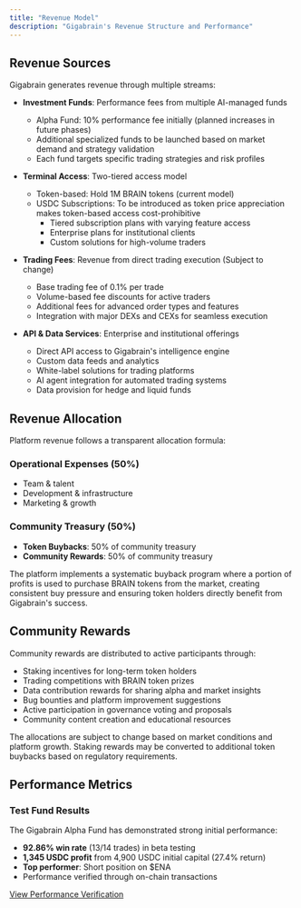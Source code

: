 ```yaml
---
title: "Revenue Model"
description: "Gigabrain's Revenue Structure and Performance"
---
```

## Revenue Sources

Gigabrain generates revenue through multiple streams:

- **Investment Funds**: Performance fees from multiple AI-managed funds
  - Alpha Fund: 10% performance fee initially (planned increases in future phases)
  - Additional specialized funds to be launched based on market demand and strategy validation
  - Each fund targets specific trading strategies and risk profiles

- **Terminal Access**: Two-tiered access model
  - Token-based: Hold 1M BRAIN tokens (current model)
  - USDC Subscriptions: To be introduced as token price appreciation makes token-based access cost-prohibitive
    - Tiered subscription plans with varying feature access
    - Enterprise plans for institutional clients
    - Custom solutions for high-volume traders
  
- **Trading Fees**: Revenue from direct trading execution (Subject to change)
  - Base trading fee of 0.1% per trade
  - Volume-based fee discounts for active traders
  - Additional fees for advanced order types and features
  - Integration with major DEXs and CEXs for seamless execution

- **API & Data Services**: Enterprise and institutional offerings
  - Direct API access to Gigabrain's intelligence engine
  - Custom data feeds and analytics
  - White-label solutions for trading platforms
  - AI agent integration for automated trading systems
  - Data provision for hedge and liquid funds

## Revenue Allocation

Platform revenue follows a transparent allocation formula:

### Operational Expenses (50%)
- Team & talent
- Development & infrastructure 
- Marketing & growth

### Community Treasury (50%)
- **Token Buybacks**: 50% of community treasury
- **Community Rewards**: 50% of community treasury

The platform implements a systematic buyback program where a portion of profits is used to purchase BRAIN tokens from the market, creating consistent buy pressure and ensuring token holders directly benefit from Gigabrain's success.

## Community Rewards

Community rewards are distributed to active participants through:
- Staking incentives for long-term token holders
- Trading competitions with BRAIN token prizes
- Data contribution rewards for sharing alpha and market insights
- Bug bounties and platform improvement suggestions
- Active participation in governance voting and proposals
- Community content creation and educational resources

<Note>
  The allocations are subject to change based on market conditions and platform growth. Staking rewards may be converted to additional token buybacks based on regulatory requirements.
</Note>

## Performance Metrics

### Test Fund Results

The Gigabrain Alpha Fund has demonstrated strong initial performance:

- **92.86% win rate** (13/14 trades) in beta testing
- **1,345 USDC profit** from 4,900 USDC initial capital (27.4% return)
- **Top performer**: Short position on $ENA
- Performance verified through on-chain transactions

[View Performance Verification](https://x.com/GigabrainGG/status/1900173597941129468)
